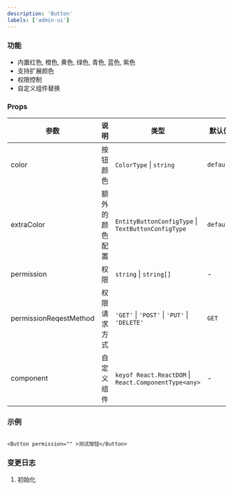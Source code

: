 ```yaml
---
description: 'Button'
labels: ['admin-ui']
---
```


### 功能

- 内置红色, 橙色, 黄色, 绿色, 青色, 蓝色, 紫色
- 支持扩展颜色
- 权限控制
- 自定义组件替换

### Props

| 参数       | 说明           | 类型                                                 | 默认值 |
| ---------- | -------------- | ---------------------------------------------------- | ------ |
| color       | 按钮颜色       | `ColorType` &#124; `string` | `default`  |
| extraColor       | 额外的颜色配置 | `EntityButtonConfigType` &#124; `TextButtonConfigType` | `default`  |
| permission | 权限           | `string` &#124; `string[]`                               | -      |
| permissionReqestMethod | 权限请求方式  | `'GET'` &#124; `'POST'` &#124; `'PUT'` &#124; `'DELETE'`  | `GET`      |
| component  | 自定义组件     | `keyof React.ReactDOM` &#124; `React.ComponentType<any>` | -      |

### 示例


```tsx live

<Button permission="" >测试按钮</Button>
```

### 变更日志

1. 初始化
